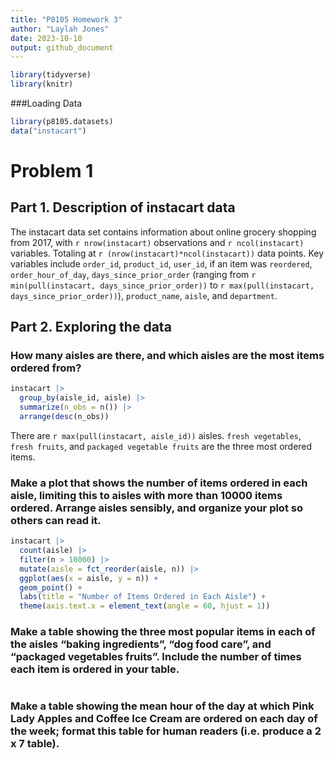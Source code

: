 ```yaml
---
title: "P8105 Homework 3"
author: "Laylah Jones"
date: 2023-10-10
output: github_document
---
```


```r
library(tidyverse)
library(knitr)
```

###Loading Data

```r
library(p8105.datasets)
data("instacart")
```

# Problem 1

## Part 1. Description of instacart data

The instacart data set contains information about online grocery shopping from 2017, with `r nrow(instacart)` observations and `r ncol(instacart)` variables. Totaling at `r (nrow(instacart)*ncol(instacart))` data points. Key variables include `order_id`, `product_id`, `user_id`, if an item was `reordered`, `order_hour_of_day`, `days_since_prior_order` (ranging from `r min(pull(instacart, days_since_prior_order))` to `r max(pull(instacart, days_since_prior_order))`), `product_name`, `aisle`, and `department`.


## Part 2. Exploring the data

### How many aisles are there, and which aisles are the most items ordered from?

```r
instacart |> 
  group_by(aisle_id, aisle) |> 
  summarize(n_obs = n()) |> 
  arrange(desc(n_obs))
```

There are `r max(pull(instacart, aisle_id))` aisles. `fresh vegetables`, `fresh fruits`, and `packaged vegetable fruits` are the three most ordered items. 

### Make a plot that shows the number of items ordered in each aisle, limiting this to aisles with more than 10000 items ordered. Arrange aisles sensibly, and organize your plot so others can read it.

```r
instacart |>  
  count(aisle) |> 
  filter(n > 10000) |> 
  mutate(aisle = fct_reorder(aisle, n)) |> 
  ggplot(aes(x = aisle, y = n)) + 
  geom_point() + 
  labs(title = "Number of Items Ordered in Each Aisle") +
  theme(axis.text.x = element_text(angle = 60, hjust = 1))
```

### Make a table showing the three most popular items in each of the aisles “baking ingredients”, “dog food care”, and “packaged vegetables fruits”. Include the number of times each item is ordered in your table.

```r

```

### Make a table showing the mean hour of the day at which Pink Lady Apples and Coffee Ice Cream are ordered on each day of the week; format this table for human readers (i.e. produce a 2 x 7 table).

```r

```


